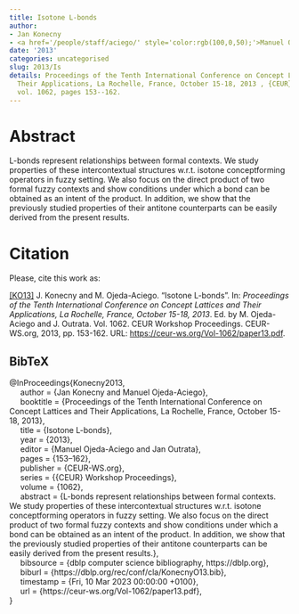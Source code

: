 ```yaml
---
title: Isotone L-bonds
author:
- Jan Konecny
- <a href='/people/staff/aciego/' style='color:rgb(100,0,50);'>Manuel Ojeda-Aciego</a>
date: '2013'
categories: uncategorised
slug: 2013/Is
details: Proceedings of the Tenth International Conference on Concept Lattices and
  Their Applications, La Rochelle, France, October 15-18, 2013 , {CEUR} Workshop Proceedings
  vol. 1062, pages 153--162.
---
```




# Abstract


L-bonds represent relationships between formal contexts. We study properties of these intercontextual structures w.r.t. isotone conceptforming operators in fuzzy setting. We also focus on the direct product of two formal fuzzy contexts and show conditions under which a bond can be obtained as an intent of the product. In addition, we show that the previously studied properties of their antitone counterparts can be easily derived from the present results.








# Citation
Please, cite this work as:


<a name=bib-Konecny2013></a>[[KO13]](#cite-Konecny2013) J. Konecny and M. Ojeda-Aciego. “Isotone L-bonds”. In: _Proceedings of the Tenth International Conference on Concept Lattices and Their Applications, La Rochelle, France, October 15-18, 2013_. Ed. by M. Ojeda-Aciego and J. Outrata. Vol. 1062. CEUR Workshop Proceedings. CEUR-WS.org, 2013, pp. 153-162. URL: [https://ceur-ws.org/Vol-1062/paper13.pdf](https://ceur-ws.org/Vol-1062/paper13.pdf).

::: {.callout-note appearance="minimal" collapse=true}

## BibTeX

@InProceedings{Konecny2013,<br>&nbsp;&nbsp;&nbsp;&nbsp;  author = {Jan Konecny and Manuel Ojeda-Aciego},<br>&nbsp;&nbsp;&nbsp;&nbsp;  booktitle = {Proceedings of the Tenth International Conference on Concept Lattices and Their Applications, La Rochelle, France, October 15-18, 2013},<br>&nbsp;&nbsp;&nbsp;&nbsp;  title = {Isotone L-bonds},<br>&nbsp;&nbsp;&nbsp;&nbsp;  year = {2013},<br>&nbsp;&nbsp;&nbsp;&nbsp;  editor = {Manuel Ojeda-Aciego and Jan Outrata},<br>&nbsp;&nbsp;&nbsp;&nbsp;  pages = {153--162},<br>&nbsp;&nbsp;&nbsp;&nbsp;  publisher = {CEUR-WS.org},<br>&nbsp;&nbsp;&nbsp;&nbsp;  series = {{CEUR} Workshop Proceedings},<br>&nbsp;&nbsp;&nbsp;&nbsp;  volume = {1062},<br>&nbsp;&nbsp;&nbsp;&nbsp;  abstract = {L-bonds represent relationships between formal contexts. We study properties of these intercontextual structures w.r.t. isotone conceptforming operators in fuzzy setting. We also focus on the direct product of two formal fuzzy contexts and show conditions under which a bond can be obtained as an intent of the product. In addition, we show that the previously studied properties of their antitone counterparts can be easily derived from the present results.},<br>&nbsp;&nbsp;&nbsp;&nbsp;  bibsource = {dblp computer science bibliography, https://dblp.org},<br>&nbsp;&nbsp;&nbsp;&nbsp;  biburl = {https://dblp.org/rec/conf/cla/KonecnyO13.bib},<br>&nbsp;&nbsp;&nbsp;&nbsp;  timestamp = {Fri, 10 Mar 2023 00:00:00 +0100},<br>&nbsp;&nbsp;&nbsp;&nbsp;  url = {https://ceur-ws.org/Vol-1062/paper13.pdf},<br>}

:::








